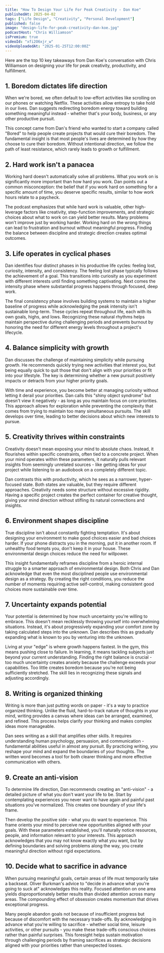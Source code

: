 ```yaml
---
title: "How To Design Your Life For Peak Creativity - Dan Koe"
publishedAt: 2025-04-02
tags: ["Life Design", "Creativity", "Personal Development"]
published: false
image: "design-life-for-peak-creativity-dan-koe.jpg"
podcastHost: "Chris Williamson"
isPremium: true
videoId: "xfi2O6xjr_w"
videoUploadedAt: "2025-01-25T12:00:00Z"
---
```



<PodcastSummaryPageLayout frontmatter={frontmatter}>

Here are the top 10 key takeaways from Dan Koe's conversation with Chris Williamson on designing your life for peak creativity, productivity, and fulfillment.

## 1. Boredom dictates life direction

When we're bored, we often default to low-effort activities like scrolling on our phones or watching Netflix. These activities allow entropy to take hold in our lives. Dan suggests redirecting boredom energy toward building something meaningful instead - whether that's your body, business, or any other productive pursuit.

This concept came from Dan's friend who wanted to start a company called "Bored" to help people create projects that would cure their boredom. The fundamental insight is that most people's lives are determined by how they choose to cure their boredom. Without intentional direction, we follow the path of least resistance, which rarely leads to growth or fulfillment.

## 2. Hard work isn't a panacea

Working hard doesn't automatically solve all problems. What you work on is significantly more important than how hard you work. Dan points out a common misconception: the belief that if you work hard on something for a specific amount of time, you deserve specific results, similar to how work hours relate to a paycheck.

The podcast emphasizes that while hard work is valuable, other high-leverage factors like creativity, step-function improvements, and strategic choices about what to work on can yield better results. Many problems won't improve just by working harder. Working hard on the wrong things can lead to frustration and burnout without meaningful progress. Finding the balance between discipline and strategic direction creates optimal outcomes.

## 3. Life operates in cyclical phases

Dan identifies four distinct phases in his productive life cycles: feeling lost, curiosity, intensity, and consistency. The feeling lost phase typically follows the achievement of a goal. This transitions into curiosity as you experiment with different interests until finding something captivating. Next comes the intensity phase where substantial progress happens through focused, deep work.

The final consistency phase involves building systems to maintain a higher baseline of progress while acknowledging the peak intensity isn't sustainable long-term. These cycles repeat throughout life, each with its own goals, highs, and lows. Recognizing these natural rhythms helps maintain perspective during challenging periods and prevents burnout by honoring the need for different energy levels throughout a project's lifecycle.

## 4. Balance simplicity with growth

Dan discusses the challenge of maintaining simplicity while pursuing growth. He recommends quickly trying new activities that interest you, but being equally quick to quit those that don't align with your priorities or fit into your lifestyle. The key is determining whether a new pursuit positively impacts or detracts from your higher priority goals.

With time and experience, you become better at managing curiosity without letting it derail your priorities. Dan calls this "shiny object syndrome" but doesn't view it negatively - as long as you maintain focus on core priorities. This approach allows for exploration while preventing the complexity that comes from trying to maintain too many simultaneous pursuits. The skill develops over time, leading to better decisions about which new interests to pursue.

## 5. Creativity thrives within constraints

Creativity doesn't mean exposing your mind to absolute chaos. Instead, it flourishes within specific constraints, often tied to a concrete project. When your mind operates within these parameters, it naturally pulls relevant insights from seemingly unrelated sources - like getting ideas for your project while listening to an audiobook on a completely different topic.

Dan contrasts this with productivity, which he sees as a narrower, hyper-focused state. Both states are valuable, but they require different approaches. Creativity needs some structure without excessive rigidity. Having a specific project creates the perfect container for creative thought, giving your mind direction without stifling its natural connections and insights.

## 6. Environment shapes discipline

True discipline isn't about constantly fighting temptation. It's about designing your environment to make good choices easier and bad choices harder. If your phone distracts you in the morning, put it in another room. If unhealthy food tempts you, don't keep it in your house. These environmental design choices reduce the need for willpower.

This insight fundamentally reframes discipline from a heroic internal struggle to a smarter approach of environmental design. Both Chris and Dan acknowledge that even the most disciplined people use environmental design as a strategy. By creating the right conditions, you reduce the number of moments requiring active self-control, making consistent good choices more sustainable over time.

## 7. Uncertainty expands potential

Your potential is determined by how much uncertainty you're willing to embrace. This doesn't mean recklessly throwing yourself into overwhelming situations. Instead, it's about progressively expanding your comfort zone by taking calculated steps into the unknown. Dan describes this as gradually expanding what is known to you by venturing into the unknown.

Living at your "edge" is where growth happens fastest. In the gym, this means pushing close to failure. In learning, it means tackling subjects just beyond your current understanding. Finding the right balance is crucial - too much uncertainty creates anxiety because the challenge exceeds your capabilities. Too little creates boredom because you're not being sufficiently stretched. The skill lies in recognizing these signals and adjusting accordingly.

## 8. Writing is organized thinking

Writing is more than just putting words on paper - it's a way to practice organized thinking. Unlike the fluid, hard-to-track nature of thoughts in your mind, writing provides a canvas where ideas can be arranged, examined, and refined. This process helps clarify your thinking and makes complex ideas more manageable.

Dan sees writing as a skill that amplifies other skills. It requires understanding human psychology, persuasion, and communication - fundamental abilities useful in almost any pursuit. By practicing writing, you reshape your mind and expand the boundaries of your thoughts. The written word becomes a tool for both clearer thinking and more effective communication with others.

## 9. Create an anti-vision

To determine life direction, Dan recommends creating an "anti-vision" - a detailed picture of what you don't want your life to be. Start by contemplating experiences you never want to have again and painful past situations you've normalized. This creates one boundary of your life's frame.

Then develop the positive side - what you do want to experience. This frame orients your mind to perceive new opportunities aligned with your goals. With these parameters established, you'll naturally notice resources, people, and information relevant to your interests. This approach acknowledges that you may not know exactly what you want, but by defining boundaries and solving problems along the way, you create meaningful direction without rigid expectations.

## 10. Decide what to sacrifice in advance

When pursuing meaningful goals, certain areas of life must temporarily take a backseat. Oliver Burkman's advice to "decide in advance what you're going to suck at" acknowledges this reality. Focused attention on one area yields disproportionately better results than divided attention across many areas. The compounding effect of obsession creates momentum that drives exceptional progress.

Many people abandon goals not because of insufficient progress but because of discomfort with the necessary trade-offs. By acknowledging in advance what you're willing to sacrifice - whether social time, leisure activities, or other pursuits - you make these trade-offs conscious choices rather than painful surprises. This foresight helps sustain motivation through challenging periods by framing sacrifices as strategic decisions aligned with your priorities rather than unexpected losses.

</PodcastSummaryPageLayout>

